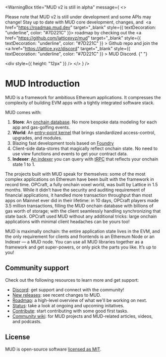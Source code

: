 
<WarningBox
  title="MUD v2 is still in alpha"
  message={
    <>
      <p>
        Please note that MUD v2 is still under development and some APIs may change! Stay up to date with MUD core
        development, changes, and&nbsp;
        <a href="https://roadmap.mud.dev" target="_blank" style={{ textDecoration: "underline", color: "#7D221C" }}>
          roadmap
        </a> by checking out the <a
          href="https://github.com/latticexyz/mud"
          target="_blank"
          style={{ textDecoration: "underline", color: "#7D221C" }}
        >
          Github repo
        </a> and join the <a
          href="https://lattice.xyz/discord"
          target="_blank"
          style={{ textDecoration: "underline", color: "#7D221C" }}
        >
          MUD Discord.
        </a>{" "}
      </p>
      <div style={{ height: "12px" }} />
    </>
  }
/>
<div style={{ display: "flex", justifyContent: "center" }}>
  <div style={{ marginBottom: "24px", marginTop: "12px" }}>
    <Logo />
  </div>
</div>

# MUD Introduction

MUD is a framework for ambitious Ethereum applications. It compresses the complexity of building EVM apps with a tightly integrated software stack.

MUD comes with:

1. **Store**: An [onchain database](store). No more bespoke data modeling for each app and gas-golfing events.
2. **World**: An [entry-point kernel](world) that brings standardized access-control, upgrades, and modules.
3. Blazing fast development tools based on [Foundry](https://github.com/foundry-rs/foundry)
4. Client-side data-stores that magically reflect onchain state. No need to use view functions and events to get your contract data.
5. **Indexer**: [An indexer](indexer) you can query with [tRPC](https://trpc.io/docs) that reflects your onchain state 1 to 1.

The projects built with MUD speak for themselves: some of the most complex applications on Ethereum have been built with the framework in record time. OPCraft, a fully onchain voxel world, was built by Lattice in 1.5 months. While it didn’t have the security and auditing requirement of financial applications, it handled more transaction throughput than most apps on Mainnet ever did in their lifetime: in 10 days, OPCraft players made 3.5 million transactions, filling the MUD onchain database with billions of gas worth of storage; with the client seamlessly handling synchronizing that state back. OPCraft used MUD without any additional tricks: large onchain applications with minimal client headaches can be yours too!

MUD is maximally onchain: the entire application state lives in the EVM, and the only requirement for clients and frontends is an Ethereum Node or an Indexer — a MUD node. You can use all MUD libraries together as a framework and get super-powers, or only pick the parts you like. It’s up to you!

## Community support

Check out the following resources to learn more and get support:

- [Discord](https://lattice.xyz/discord): get support and connect with the community!
- [New releases](https://github.com/latticexyz/mud/releases): see recent changes to MUD.
- [Roadmap](https://roadmap.mud.dev): a high-level overview of what we'll be working on next.
- [Status](https://status.mud.dev): take a look at ongoing and upcoming initatives.
- [Contribute](https://contribute.mud.dev): start contributing with some good first tasks.
- [Community wiki](https://community.mud.dev): for MUD projects and MUD-related articles, videos, and podcasts.

## License

MUD is open-source software [licensed as MIT](LICENSE).
